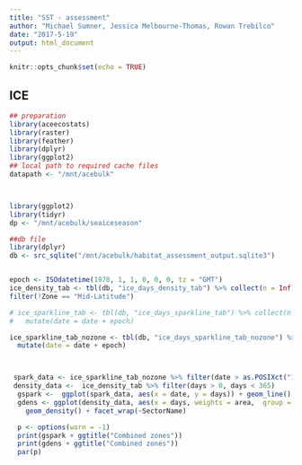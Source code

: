 ```yaml
---
title: "SST - assessment"
author: "Michael Sumner, Jessica Melbourne-Thomas, Rowan Trebilco"
date: "2017-5-19"
output: html_document
---
```


```r
knitr::opts_chunk$set(echo = TRUE)
```

## ICE

```r

## preparation
library(aceecostats)
library(raster)
library(feather)
library(dplyr)
library(ggplot2)
## local path to required cache files
datapath <- "/mnt/acebulk"



library(ggplot2)
library(tidyr)
dp <- "/mnt/acebulk/seaiceseason"

##db file
library(dplyr)
db <- src_sqlite("/mnt/acebulk/habitat_assessment_output.sqlite3")


epoch <- ISOdatetime(1970, 1, 1, 0, 0, 0, tz = "GMT")
ice_density_tab <- tbl(db, "ice_days_density_tab") %>% collect(n = Inf) %>% mutate(date = date + epoch)  %>% 
filter(!Zone == "Mid-Latitude") 

# ice_sparkline_tab <- tbl(db, "ice_days_sparkline_tab") %>% collect(n = Inf) %>% 
#   mutate(date = date + epoch) 

ice_sparkline_tab_nozone <- tbl(db, "ice_days_sparkline_tab_nozone") %>% collect(n = Inf) %>% 
  mutate(date = date + epoch)



 spark_data <- ice_sparkline_tab_nozone %>% filter(date > as.POSIXct("1981-02-15"))
 density_data <-  ice_density_tab %>% filter(days > 0, days < 365)
  gspark <-  ggplot(spark_data, aes(x = date, y = days)) + geom_line() + facet_wrap(~SectorName)
  gdens <- ggplot(density_data, aes(x = days, weights = area,  group = decade, colour = decade)) + 
    geom_density() + facet_wrap(~SectorName)  

  p <- options(warn = -1)  
  print(gspark + ggtitle("Combined zones"))
  print(gdens + ggtitle("Combined zones"))
  par(p)


```